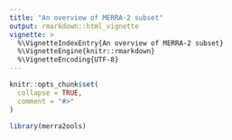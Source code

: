 ```yaml
---
title: "An overview of MERRA-2 subset"
output: rmarkdown::html_vignette
vignette: >
  %\VignetteIndexEntry{An overview of MERRA-2 subset}
  %\VignetteEngine{knitr::rmarkdown}
  %\VignetteEncoding{UTF-8}
---
```


```r
knitr::opts_chunk$set(
  collapse = TRUE,
  comment = "#>"
)
```

```r
library(merra2ools)
```
